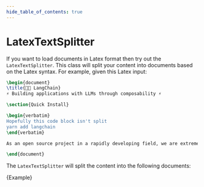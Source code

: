 ```yaml
---
hide_table_of_contents: true
---
```


# LatexTextSplitter

If you want to load documents in Latex format then try out the `LatexTextSplitter`. This class will split your content into documents based on the Latex syntax.
For example, given this Latex input:

```latex
\begin{document}
\title{🦜️🔗 LangChain}
⚡ Building applications with LLMs through composability ⚡

\section{Quick Install}

\begin{verbatim}
Hopefully this code block isn't split
yarn add langchain
\end{verbatim}

As an open source project in a rapidly developing field, we are extremely open to contributions.

\end{document}
```

The `LatexTextSplitter` will split the content into the following documents:


<CodeBlock language="typescript">{Example}</CodeBlock>
